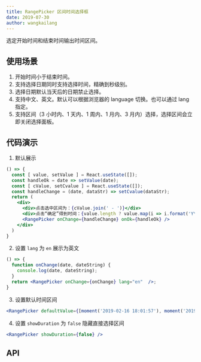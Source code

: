 ```yaml
---
title: RangePicker 区间时间选择框
date: 2019-07-30
author: wangkailang
---
```


选定开始时间和结束时间输出时间区间。

## 使用场景
1. 开始时间小于结束时间。
2. 支持选择日期同时支持选择时间，精确到秒级别。
3. 选择日期默认当天后的日期禁止选择。
4. 支持中文、英文。默认可以根据浏览器的 language 切换。也可以通过 lang 指定。
5. 支持区间（3 小时内、1 天内、1 周内、1 月内、3 月内）选择，选择区间会立即关闭选择面板。

## 代码演示
1. 默认展示
```jsx
() => {
  const [ value, setValue ] = React.useState([]);
  const handleOk = date => setValue(date);
  const [ cValue, setCvalue ] = React.useState([]);
  const handleChange = (date, dataStr) => setCvalue(dataStr);
  return (
    <div>
      <div>点击选中区间为：{cValue.join(' - ')}</div>
      <div>点击“确定”得到时间：{value.length ? value.map(i => i.format('YYYY-MM-DD HH:mm:ss')).join(' - ') : ''}</div>
      <RangePicker onChange={handleChange} onOk={handleOk} />
    </div>
  )
}
```

2. 设置 `lang` 为 `en` 展示为英文
```jsx
() => {
  function onChange(date, dateString) {
    console.log(date, dateString);
  }
  return <RangePicker onChange={onChange} lang="en"  />;
}
```

3. 设置默认时间区间
```jsx
<RangePicker defaultValue={[moment('2019-02-16 18:01:57'), moment('2019-02-20 18:01:57')]} />
```

4. 设置 `showDuration` 为 `false` 隐藏直接选择区间
```jsx
<RangePicker showDuration={false} />
```

## API